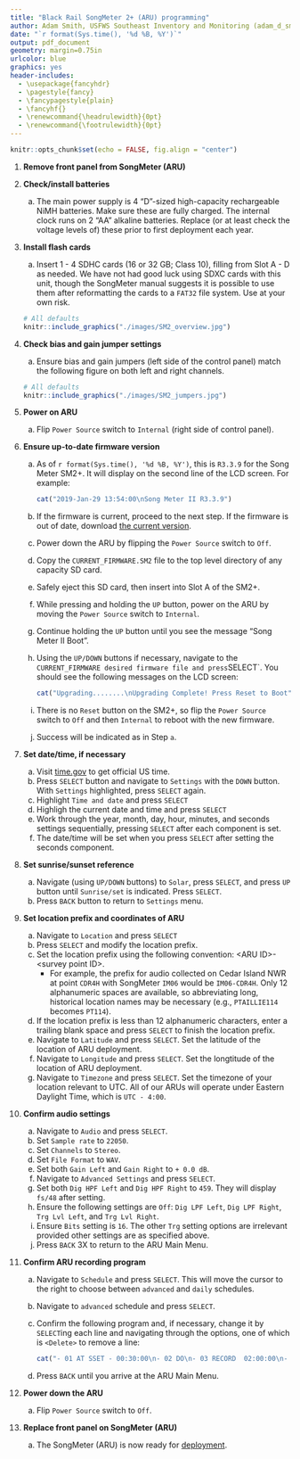 ```yaml
---
title: "Black Rail SongMeter 2+ (ARU) programming"
author: Adam Smith, USFWS Southeast Inventory and Monitoring (adam_d_smith@fws.gov)
date: "`r format(Sys.time(), '%d %B, %Y')`"
output: pdf_document
geometry: margin=0.75in
urlcolor: blue
graphics: yes
header-includes:
  - \usepackage{fancyhdr}
  - \pagestyle{fancy}
  - \fancypagestyle{plain}
  - \fancyhf{}
  - \renewcommand{\headrulewidth}{0pt}
  - \renewcommand{\footrulewidth}{0pt}
---
```


```r
knitr::opts_chunk$set(echo = FALSE, fig.align = "center")
```

\fontsize{12}{14}
\selectfont

1. **Remove front panel from SongMeter (ARU)**

1. **Check/install batteries**
    a. The main power supply is 4 "D"-sized high-capacity rechargeable NiMH batteries. Make sure these are fully charged. The internal clock runs on 2 "AA" alkaline batteries. Replace (or at least check the voltage levels of) these prior to first deployment each year.

1. **Install flash cards**
    a. Insert 1 - 4 SDHC cards (16 or 32 GB; Class 10), filling from Slot A - D as needed. We have not had good luck using SDXC cards with this unit, though the SongMeter manual suggests it is possible to use them after reformatting the cards to a `FAT32` file system. Use at your own risk.
    
    ```r
    # All defaults
    knitr::include_graphics("./images/SM2_overview.jpg")
    ```

1. **Check bias and gain jumper settings**
    a. Ensure bias and gain jumpers (left side of the control panel) match the following figure on both left and right channels.

    ```r
    # All defaults
    knitr::include_graphics("./images/SM2_jumpers.jpg")
    ```
    
1. **Power on ARU** 
    a. Flip `Power Source` switch to `Internal` (right side of control panel).

1. **Ensure up-to-date firmware version**
    a. As of `r format(Sys.time(), '%d %B, %Y')`, this is `R3.3.9` for the Song Meter SM2+. It will display on the second line of the LCD screen. For example:
        
        ```r
        cat("2019-Jan-29 13:54:00\nSong Meter II R3.3.9")
        ```
    
    b. If the firmware is current, proceed to the next step. If the firmware is out of date, download [the current version](https://drive.google.com/uc?export=download&id=1LSeH4yQw6FmvIeGtlQ2ZvZ-wKF94bMBp).
    c. Power down the ARU by flipping the `Power Source` switch to `Off`.
    d. Copy the `CURRENT_FIRMWARE.SM2` file to the top level directory of any capacity SD card.
    e. Safely eject this SD card, then insert into Slot A of the SM2+.
    f. While pressing and holding the `UP` button, power on the ARU by moving the `Power Source` switch to `Internal`.
    g. Continue holding the `UP` button until you see the message "Song Meter II Boot".
    h. Using the `UP/DOWN` buttons if necessary, navigate to the `CURRENT_FIRMWARE desired firmware file and press `SELECT`. You should see the following messages on the LCD screen: 
    
        ```r
        cat("Upgrading........\nUpgrading Complete! Press Reset to Boot")
        ```
    
    i. There is no `Reset` button on the SM2+, so flip the `Power Source` switch to `Off` and then `Internal` to reboot with the new firmware.
    j. Success will be indicated as in Step `a`.

1. **Set date/time, if necessary**
    a. Visit [time.gov](https://time.gov) to get official US time.
    b. Press `SELECT` button and navigate to `Settings` with the `DOWN` button. With `Settings` highlighted, press `SELECT` again.
    c. Highlight `Time and date` and press `SELECT`
    d. Highligh the current date and time and press `SELECT`
    e. Work through the year, month, day, hour, minutes, and seconds settings sequentially, pressing `SELECT` after each component is set.
    f. The date/time will be set when you press `SELECT` after setting the seconds component.

1. **Set sunrise/sunset reference**
    a. Navigate (using `UP/DOWN` buttons) to `Solar`, press `SELECT`, and press `UP` button until `Sunrise/set` is indicated. Press `SELECT`.
    b. Press `BACK` button to return to `Settings` menu.

1. **Set location prefix and coordinates of ARU**
    a. Navigate to `Location` and press `SELECT`
    b. Press `SELECT` and modify the location prefix. 
    c. Set the location prefix using the following convention: \<ARU ID\>-\<survey point ID\>. 
        - For example, the prefix for audio collected on Cedar Island NWR at point `CDR4H` with SongMeter `IM06` would be `IM06-CDR4H`. Only 12 alphanumeric spaces are available, so abbreviating long, historical location names may be necessary (e.g., `PTAILLIE114` becomes `PT114`).
    d. If the location prefix is less than 12 alphanumeric characters, enter a trailing blank space and press `SELECT` to finish the location prefix.
    e. Navigate to `Latitude` and press `SELECT`. Set the latitude of the location of ARU deployment.
    f. Navigate to `Longitude` and press `SELECT`. Set the longtitude of the location of ARU deployment.
    g. Navigate to `Timezone` and press `SELECT`. Set the timezone of your location relevant to UTC. All of our ARUs will operate under Eastern Daylight Time, which is `UTC - 4:00`.

1. **Confirm audio settings**
    a. Navigate to `Audio` and press `SELECT`.
    b. Set `Sample rate` to `22050`.
    c. Set `Channels` to `Stereo`.
    d. Set `File Format` to `WAV`.
    e. Set both `Gain Left` and `Gain Right` to `+ 0.0 dB`.
    g. Navigate to `Advanced Settings` and press `SELECT`.
    h. Set both `Dig HPF Left` and `Dig HPF Right` to `459`. They will display `fs/48` after setting.
    i. Ensure the following settings are `Off`: `Dig LPF Left`, `Dig LPF Right`, `Trg Lvl Left`, and `Trg Lvl Right`.
    j. Ensure `Bits` setting is `16`. The other `Trg` setting options are irrelevant provided other settings are as specified above.
    k. Press `BACK` 3X to return to the ARU Main Menu.

1. **Confirm ARU recording program**
    a. Navigate to `Schedule` and press `SELECT`. This will move the cursor to the right to choose between `advanced` and `daily` schedules.
    b. Navigate to `advanced` schedule and press `SELECT`.
    c. Confirm the following program and, if necessary, change it by `SELECT`ing each line and navigating through the options, one of which is `<Delete>` to remove a line:

        ```r
        cat("- 01 AT SSET - 00:30:00\n- 02 DO\n- 03 RECORD  02:00:00\n- 04 GOTO LINE 02 00X")
        ```

    d. Press `BACK` until you arrive at the ARU Main Menu.

1. **Power down the ARU**
    a. Flip `Power Source` switch to `Off`.
    
1. **Replace front panel on SongMeter (ARU)**
    a. The SongMeter (ARU) is now ready for [deployment](https://drive.google.com/open?id=1iHFSjoDLnAMCnjRqgh2UAGkZQQafVHLM).



